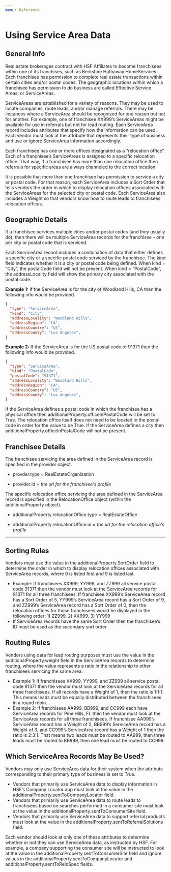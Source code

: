 ```yaml
---
menu: Reference
---
```


# Using Service Area Data

## General Info

Real estate brokerages contract with HSF Affiliates to become franchisees within one of its franchises, such as Berkshire Hathaway HomeServices.  Each franchisee has permission to complete real estate transactions within certain cities and/or postal codes.  The geographic locations within which a franchisee has permission to do business are called Effective Service Areas, or ServiceAreas.  

ServiceAreas are established for a variety of reasons.  They may be used to locate companies, route leads, and/or manage referrals.  There may be instances where a ServiceArea should be recognized for one reason but not for another.  For example, one of franchisee XX999’s ServiceAreas might be available for use in referrals but not for lead routing.  Each ServiceArea record includes attributes that specify how the information can be used.  Each vendor must look at the attribute that represents their type of business and use or ignore ServiceArea information accordingly.  

Each franchisee has one or more offices designated as a “relocation office”.  Each of a franchisee’s ServiceAreas is assigned to a specific relocation office.  That way, if a franchisee has more than one relocation office then referrals for specific areas are always channeled to the correct location.  

It is possible that more than one franchisee has permission to service a city or postal code.  For that reason, each ServiceArea includes a Sort Order that tells vendors the order in which to display relocation offices associated with the ServiceAreas for the selected city or postal code.  Each ServiceArea also includes a Weight so that vendors know how to route leads to franchisees’ relocation offices.  

## Geographic Details

If a franchisee services multiple cities and/or postal codes (and they usually do), then there will be multiple ServiceArea records for the franchisee – one per city or postal code that is serviced. 

Each ServiceArea record includes a combination of data that either defines a specific city or a specific postal code serviced by the franchisee.  The kind field indicates whether it is a city or postal code being defined.  When kind = “City”, the postalCode field will not be present.  When kind = “PostalCode”, the addressLocality field will show the primary city associated with the postal code.  

**Example 1:** If the ServiceArea is for the city of Woodland Hills, CA then the following info would be provided.

```json
{
  "type": "ServiceArea",
  "kind": "City",
  "addressLocality": "Woodland Hills",
  "addressRegion": "CA",
  "addressCountry": "US",
  "addressCounty": "Los Angeles",
}
```

**Example 2:** If the ServiceArea is for the US postal code of 91371 then the following info would be provided.

```json
{
  "type": "ServiceArea",
  "kind": "PostalCode",
  "postalCode": "91371",
  "addressLocality": "Woodland Hills",
  "addressRegion": "CA",
  "addressCountry": "US",
  "addressCounty": "Los Angeles",
}
```


If the ServiceArea defines a postal code in which the franchisee has a physical office then additionalProperty.officeInPostalCode will be set to True.  The relocation office itself does not need to be located in the postal code in order for the value to be True.   If the ServiceArea defines a city then additionalProperty.officeInPostalCode will not be present.

## Franchisee Details

The franchisee servicing the area defined in the ServiceArea record is specified in the provider object.

-   provder.type = RealEstateOrganization

-   provider.id = *the url for the franchisee's profile*

The specific relocation office servicing the area defined in the ServiceArea record is specified in the RelocationOffice object (within the additionalProperty object).

-   additionalProperty.relocationOffice.type = RealEstateOffice

<!-- -->

-   additionalProperty.relocationOffice.id = *the url for the relocation office's profile*

-   -   -   -   -   -   -

## Sorting Rules

Vendors must use the value in the additionalProperty.SortOrder field to determine the order in which to display relocation offices associated with ServiceArea records, where 0 is listed first and 9 is listed last.
-   Example: If franchisees XX999, YY999, and ZZ999 all service postal code 91371 then the vendor must look at the ServiceArea records for 91371 for all three franchisees.  If franchisee XX999’s ServiceArea record has a Sort Order of 5, YY999’s ServiceArea record has a Sort Order of 9, and ZZ999’s ServiceArea record has a Sort Order of 0, then the relocation offices for those franchisees would be displayed in the following order: 1) ZZ999, 2) XX999, 3) YY999
-   If ServiceArea records have the same Sort Order then the franchisee’s ID must be used as the secondary sort order.

## Routing Rules

Vendors using data for lead routing purposes must use the value in the additionalProperty.weight field in the ServiceArea records to determine routing, where the value represents a ratio in the relationship to other franchisees servicing the same area.
-   Example 1: If franchisees XX999, YY999, and ZZ999 all service postal code 91371 then the vendor must look at the ServiceArea records for all three franchisees.  If all records have a Weight of 1, then the ratio is 1:1:1.  This means leads must be equally distributed between the franchisees in a round robin.
-   Example 2: If franchisees AA999, BB999, and CC999 each have ServiceArea records for Pine Hills, FL then the vendor must look at the ServiceArea records for all three franchisees.  If franchisee AA999’s ServiceArea record has a Weight of 2, BB999’s ServiceArea record has a Weight of 3, and CC999’s ServiceArea record has a Weight of 1 then the ratio is 2:3:1.  That means two leads must be routed to AA999, then three leads must be routed to BB999, then one lead must be routed to CC999.

## Which ServiceArea Records May Be Used?

Vendors may only use ServiceArea data for their system when the attribute corresponding to their primary type of business is set to True.
-   Vendors that primarily use ServiceArea data to display information in HSF’s Company Locator app must look at the value in the additionalProperty.sentToCompanyLocator field.
-   Vendors that primarily use ServiceArea data to route leads to franchisees based on searches performed in a consumer site must look at the value in the additionalProperty.sentToConsumerSite field.  
-   Vendors that primarily use ServiceArea data to support referral products must look at the value in the additionalProperty.sentToReferralSolutions field.  

Each vendor should look at only one of these attributes to determine whether or not they can use ServiceArea data, as instructed by HSF.  For example, a company supporting the consumer site will be instructed to look at the value in the additionalProperty.sentToConsumerSite field and ignore values in the additionalProperty.sentToCompanyLocator and additionalProperty.sentToReloSpec fields.
